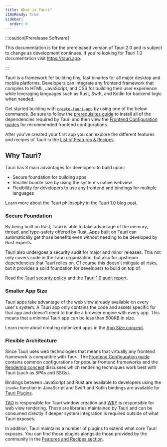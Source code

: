 ```yaml
---
title: What is Tauri?
i18nReady: true
sidebar:
  order: 0
---
```


:::caution[Prerelease Software]

This documentation is for the prereleased version of Tauri 2.0 and is subject to change as development continues. If you're looking for Tauri 1.0 documentation visit https://tauri.app.

:::

Tauri is a framework for building tiny, fast binaries for all major desktop and mobile platforms. Developers can integrate any frontend framework that compiles to HTML, JavaScript, and CSS for building their user experience while leveraging languages such as Rust, Swift, and Kotlin for backend logic when needed.

Get started building with [`create-tauri-app`](https://github.com/tauri-apps/create-tauri-app) by using one of the below commands. Be sure to follow the [prerequisites guide](/start/prerequisites/) to install all of the dependencies required by Tauri and then view the [Frontend Configuration guides](/start/frontend/) for recommended frontend configurations.


<Cta />

After you've created your first app you can explore the different features and recipes of Tauri in the [List of Features & Recipes](/features/).

## Why Tauri?

Tauri has 3 main advantages for developers to build upon:

- Secure foundation for building apps
- Smaller bundle size by using the system's native webview
- Flexibility for developers to use any frontend and bindings for multiple languages

Learn more about the Tauri philosophy in the [Tauri 1.0 blog post](/blog/tauri-1-0).

### Secure Foundation

By being built on Rust, Tauri is able to take advantage of the memory, thread, and type-safety offered by Rust. Apps built on Tauri can automatically get those benefits even without needing to be developed by Rust experts.

Tauri also undergoes a security audit for major and minor releases. This not only covers code in the Tauri organization, but also for upstream dependencies that Tauri relies on. Of course this doesn't mitigate all risks, but it provides a solid foundation for developers to build on top of.

Read the [Tauri security policy](https://github.com/tauri-apps/tauri/security/policy) and the [Tauri 1.0 audit report](https://github.com/tauri-apps/tauri/blob/dev/audits/Radically_Open_Security-v1-report.pdf).

### Smaller App Size

Tauri apps take advantage of the web view already available on every user's system. A Tauri app only contains the code and assets specific for that app and doesn't need to bundle a browser engine with every app. This means that a minimal Tauri app can be less than 600KB in size.

Learn more about creating optimized apps in the [App Size concept](/concepts/size).

### Flexible Architecture

Since Tauri uses web technologies that means that virtually any frontend framework is compatible with Tauri. The [Frontend Configuration guide](/start/frontend/) contains common configurations for popular frontend frameworks and the [Rendering concept](/concepts/rendering) discusses which rendering techniques work best with Tauri (such as SPAs and SSGs).

Bindings between JavaScript and Rust are available to developers using the `invoke` function in JavaScript and Swift and Kotlin bindings are available for [Tauri Plugins](/develop/plugins/).

[TAO](https://github.com/tauri-apps/tao) is responsible for Tauri window creation and [WRY](https://github.com/tauri-apps/wry) is responsible for web view rendering. These are libraries maintained by Tauri and can be consumed directly if deeper system integration is required outside of what Tauri exposes.

In addition, Tauri maintains a number of plugins to extend what core Tauri exposes. You can find those plugins alongside those provided by the community in the [Features and Recipes section](/features).
